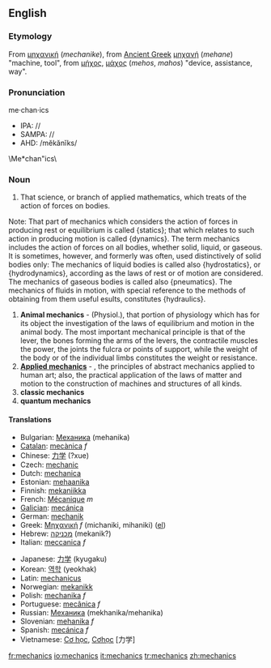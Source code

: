 {{wikipedia}}
==English==
===Etymology===
From {{Gr.}} [[μηχανική]] (''mechanike''), from [[Ancient Greek]] [[μηχανή]] (''mehane'') "machine, tool", from [[μήχος]], [[μάχος]] (''mehos'', ''mahos'') "device, assistance, way".

===Pronunciation===
me·chan·ics
*IPA: //
*SAMPA: //
*AHD: /mĕkănĭks/

\Me*chan"ics\
===Noun===

#That science, or branch of applied mathematics, which treats of the action of forces on bodies.

Note: That part of mechanics which considers the action of forces in producing rest or equilibrium is called {statics}; that which relates to such action in       producing motion is called {dynamics}. The term mechanics includes the action of forces on all bodies, whether solid, liquid, or gaseous. It is sometimes, however, and formerly was often, used distinctively of solid bodies only: The mechanics of liquid bodies is called also {hydrostatics}, or {hydrodynamics},       according as the laws of rest or of motion are      considered. The mechanics of gaseous bodies is called also {pneumatics}. The mechanics of fluids in motion,       with special reference to the methods of obtaining from them useful esults, constitutes {hydraulics}.
#'''Animal mechanics''' -  (Physiol.), that portion of physiology which has for its object the investigation of the laws of equilibrium and motion in the animal body. The most important mechanical principle is that of the lever, the bones forming the arms of the levers, the contractile muscles the power, the joints the fulcra or points of support, while the weight of the body or of the individual limbs constitutes the weight or resistance.
#'''[[Applied mechanics]]''' - , the principles of abstract mechanics applied to human art; also, the practical application of the laws of matter and motion to the construction of machines and structures of all kinds.
#'''classic mechanics'''
#'''quantum mechanics'''

==== Translations ====
{{top}}
*Bulgarian: [[Механика]] (mehanika)
*[[Catalan]]: [[mecànica]] ''f''
*Chinese: [[力学]] (?xue)
*Czech: [[mechanic]]
*Dutch: [[mechanica]]
*Estonian: [[mehaanika]]
*Finnish: [[mekaniikka]]
*French: [[Mécanique]] ''m''
*[[Galician]]: [[mecánica]]
*German: [[mechanik]]
*Greek: [[Μηχανική]] ''f'' (michaniki, mihaniki) ([[:el:Μηχανική|el]])
*Hebrew: [[מכניקה]] (mekanik?)
*Italian: [[meccanica]] ''f''
{{mid}}
*Japanese: [[力学]] (kyugaku)
*Korean: [[역학]] (yeokhak)
*Latin: [[mechanicus]]
*Norwegian: [[mekanikk]]
*Polish: [[mechanika]] ''f''
*Portuguese: [[mecânica]] ''f''
*Russian: [[Механика]] (mekhanika/mehanika)
*Slovenian: [[mehanika]] ''f''
*Spanish: [[mecánica]] ''f''
*Vietnamese: [[Cơ học]], [[Cơhọc]] [力学]
{{bottom}}

[[fr:mechanics]]
[[io:mechanics]]
[[it:mechanics]]
[[tr:mechanics]]
[[zh:mechanics]]